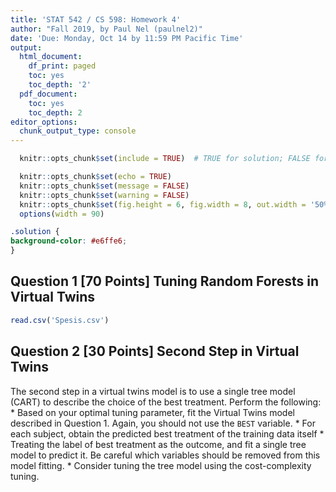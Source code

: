 ```yaml
---
title: 'STAT 542 / CS 598: Homework 4'
author: "Fall 2019, by Paul Nel (paulnel2)"
date: 'Due: Monday, Oct 14 by 11:59 PM Pacific Time'
output:
  html_document:
    df_print: paged
    toc: yes
    toc_depth: '2'
  pdf_document:
    toc: yes
    toc_depth: 2
editor_options: 
  chunk_output_type: console
---
```


```r
  knitr::opts_chunk$set(include = TRUE)  # TRUE for solution; FALSE for questions set

  knitr::opts_chunk$set(echo = TRUE)
  knitr::opts_chunk$set(message = FALSE)
  knitr::opts_chunk$set(warning = FALSE)
  knitr::opts_chunk$set(fig.height = 6, fig.width = 8, out.width = '50%', fig.align = "center")
  options(width = 90)
```

```css
.solution {
background-color: #e6ffe6;
}
```



## Question 1 [70 Points] Tuning Random Forests in Virtual Twins

```r
read.csv('Spesis.csv')

```

## Question 2 [30 Points] Second Step in Virtual Twins

The second step in a virtual twins model is to use a single tree model (CART) to describe the choice of the best treatment. Perform the following:
* Based on your optimal tuning parameter, fit the Virtual Twins model described in Question 1. Again, you should not use the `BEST` variable. 
* For each subject, obtain the predicted best treatment of the training data itself
* Treating the label of best treatment as the outcome, and fit a single tree model to predict it. Be careful which variables should be removed from this model fitting.
* Consider tuning the tree model using the cost-complexity tuning.
